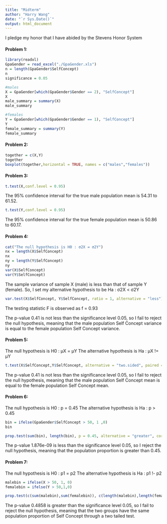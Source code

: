```yaml
---
title: "Midterm"
author: "Harry Wang"
date: "`r Sys.Date()`"
output: html_document
---
```


I pledge my honor that I have abided by the Stevens Honor System

#### Problem 1:

```r
library(readxl)
GpaGender = read_excel("./GpaGender.xls")
n = length(GpaGender$SelfConcept)
n
significance = 0.05

#males
X = GpaGender[which(GpaGender$Gender == 2), "SelfConcept"]
X
male_summary = summary(X)
male_summary

#females
Y = GpaGender[which(GpaGender$Gender == 1), "SelfConcept"]
Y
female_summary = summary(Y)
female_summary

```

#### Problem 2:

```r
together = c(X,Y)
together
boxplot(together,horizontal = TRUE, names = c("males","females"))
```

#### Problem 3:

```r
t.test(X,conf.level = 0.95)
```

The 95% confidence interval for the true male population mean is 54.31 to 61.52.

```r
t.test(Y,conf.level = 0.95)
```

The 95% confidence interval for the true female population mean is 50.86 to 60.17.

#### Problem 4:

```r

cat("The null hypothesis is H0 : σ2X = σ2Y")
nx = length(X$SelfConcept)
nx
ny = length(Y$SelfConcept)
ny
var(X$SelfConcept)
var(Y$SelfConcept)
```

The sample variance of sample X (male) is less than that of sample Y (female). So, I set my alternative hypothesis to be Ha : σ2X < σ2Y

```r
var.test(X$SelfConcept, Y$SelfConcept, ratio = 1, alternative = "less")

```
The testing statistic F is observed as f = 0.93

The p-value 0.41 is not less than the significance level 0.05, so I fail to reject the null hypothesis, meaning that the
male population Self Concept variance is equal to the female population Self Concept variance.

#### Problem 5:

The null hypothesis is H0 : μX = μY
The alternative hypothesis is Ha : μX != μY

```r
t.test(X$SelfConcept,Y$SelfConcept, alternative = "two.sided", paired = FALSE, var.equal = TRUE)
```

The p-value 0.41 is not less than the significance level 0.05, so I fail to reject the null hypothesis, meaning
that the male population Self Concept mean is equal to the female population Self Concept mean.

#### Problem 6:

The null hypothesis is H0 : p = 0.45
The alternative hypothesis is Ha : p > 0.45

```r
bin = ifelse(GpaGender$SelfConcept > 50, 1 ,0)
bin

prop.test(sum(bin), length(bin), p = 0.45, alternative = "greater", correct = FALSE)
```
The p-value 1.876e-09 is less than the significance level 0.05, so I reject the null hypothesis, meaning that
the population proportion is greater than 0.45.

#### Problem 7:

The null hypothesis is H0 : p1 = p2
The alternative hypothesis is Ha : p1 !- p2       

```r
malebin = ifelse(X > 50, 1, 0)
femalebin = ifelse(Y > 50,1,0)

prop.test(c(sum(malebin),sum(femalebin)), c(length(malebin),length(femalebin)), alternative = "two.sided", correct = FALSE)
```


The p-value 0.4858 is greater than the significance level 0.05, so I fail to reject the null hypothesis, meaning that
the two groups have the same population proportion of Self Concept through a two tailed test.